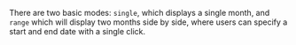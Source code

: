 There are two basic modes: `single`, which displays a single month, and `range` which will display two months side by side, where users can specify a start and end date with a single click.
